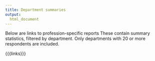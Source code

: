 ```yaml
---
title: Department summaries
output:
  html_document
---
```


[comment]: <> (This document makes use of custom open and close tags for use with glue::glue() ("{{{" and "}}}", respectively))
[comment]: <> (This document should only be edited as a template: quarto/templates/departments.qmd)

Below are links to profession-specific reports These contain summary statistics, filtered by department. Only departments with 20 or more respondents are included.

{{{links}}}
